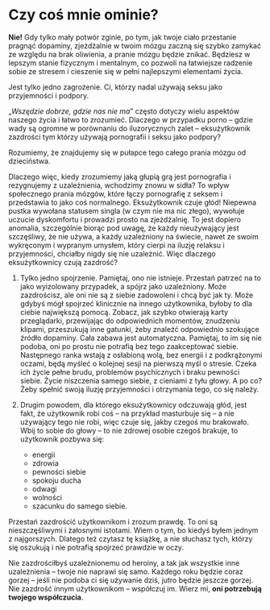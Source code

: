 # Czy coś mnie ominie?

**Nie!** Gdy tylko mały potwór zginie, po tym, jak twoje ciało przestanie pragnąć dopaminy, zjeżdżalnie w twoim mózgu zaczną się szybko zamykać ze względu na brak oliwienia, a pranie mózgu będzie znikać. Będziesz w lepszym stanie fizycznym i mentalnym, co pozwoli na łatwiejsze radzenie sobie ze stresem i cieszenie się w pełni najlepszymi elementami życia.

Jest tylko jedno zagrożenie. Ci, którzy nadal używają seksu jako przyjemności i podpory.

„*Wszędzie dobrze, gdzie nas nie ma*” często dotyczy wielu aspektów naszego życia i łatwo to zrozumieć. Dlaczego w przypadku porno – gdzie wady są ogromne w porównaniu do iluzorycznych zalet – eksużytkownik zazdrości tym którzy używają pornografii i seksu jako podpory?

Rozumiemy, że znajdujemy się w pułapce tego całego prania mózgu od dzieciństwa.

Dlaczego więc, kiedy zrozumiemy jaką głupią grą jest pornografia i rezygnujemy z uzależnienia, wchodzimy znowu w sidła? To wpływ społecznego prania mózgów, które łączy pornografię z seksem i przedstawia to jako coś normalnego. Eksużytkownik czuje głód! Niepewna pustka wywołana statusem singla (w czym nie ma nic złego), wywołuje uczucie dyskomfortu i prowadzi prosto na zjeżdżalnię. To jest dopiero anomalia, szczególnie biorąc pod uwagę, że każdy nieużywający jest szczęśliwy, że nie używa, a każdy uzależniony na świecie, nawet ze swoim wykręconym i wypranym umysłem, który cierpi na iluzję relaksu i przyjemności, chciałby nigdy się nie uzależnić. Więc dlaczego eksużytkownicy czują zazdrość?

1. Tylko jedno spojrzenie. Pamiętaj, ono nie istnieje. Przestań patrzeć na to jako wyizolowany przypadek, a spójrz jako uzależniony. Może zazdrościsz, ale oni nie są z siebie zadowoleni i chcą być jak ty. Może gdybyś mógł spojrzeć klinicznie na innego użytkownika, byłoby to dla ciebie największą pomocą. Zobacz, jak szybko otwierają karty przeglądarki, przewijając do odpowiednich momentów, znudzeniu klipami, przeszukują inne gatunki, żeby znaleźć odpowiednio szokujące źródło dopaminy. Cała zabawa jest automatyczna. Pamiętaj, to im się nie podoba, oni po prostu nie potrafią bez tego zaakceptować siebie. Następnego ranka wstają z osłabioną wolą, bez energii i z podkrążonymi oczami, będą myśleć o kolejnej sesji na pierwszą myśl o stresie. Czeka ich życie pełne brudu, problemów psychicznych i braku pewności siebie.
Życie niszczenia samego siebie, z cieniami z tyłu głowy. A po co? Żeby spełnić swoją iluzję przyjemności i otrzymania tego, co się należy.

2. Drugim powodem, dla którego eksużytkownicy odczuwają głód, jest fakt, że użytkownik robi coś – na przykład masturbuje się – a nie używający tego nie robi, więc czuje się, jakby czegoś mu brakowało. Wbij to sobie do głowy – to nie zdrowej osobie czegoś brakuje, to użytkownik pozbywa się:
   - energii
   - zdrowia
   - pewności siebie
   - spokoju ducha
   - odwagi
   - wolności
   - szacunku do samego siebie.

Przestań zazdrościć użytkownikom i zrozum prawdę. To oni są nieszczęśliwymi i żałosnymi istotami. Wiem o tym, bo kiedyś byłem jednym z najgorszych. Dlatego też czytasz tę książkę, a nie słuchasz tych, którzy się oszukują i nie potrafią spojrzeć prawdzie w oczy.

Nie zazdrościłbyś uzależnionemu od heroiny, a tak jak wszystkie inne uzależnienia – twoje nie naprawi się samo. Każdego roku będzie coraz gorzej – jeśli nie podoba ci się używanie dziś, jutro będzie jeszcze gorzej. Nie zazdrość innym użytkownikom – współczuj im. Wierz mi, **oni potrzebują twojego współczucia**.

